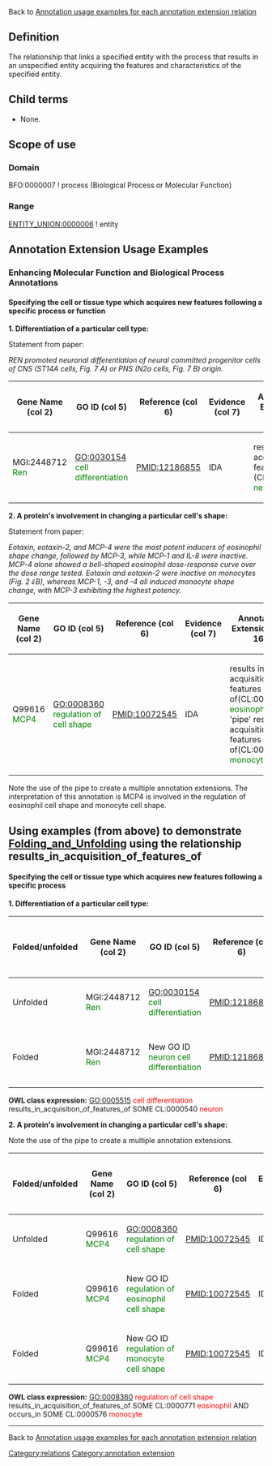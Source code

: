 Back to [http://wiki.geneontology.org/index.php/Annotation_usage_examples_for_each_annotation_extension_relation  Annotation usage examples for each annotation extension relation]

==Definition==

The relationship that links a specified entity with the process that results in an unspecified entity acquiring the features and characteristics of the specified entity.

==Child terms==

* None.

==Scope of use==

===Domain===

BFO:0000007 ! process (Biological Process or Molecular Function)

===Range===

[[ENTITY_UNION:0000006]] ! entity

==Annotation Extension Usage Examples==

=== Enhancing Molecular Function and Biological Process Annotations ===

==== Specifying the cell or tissue type which acquires new features following a specific process or function ====

'''1. Differentiation of a particular cell type:'''

Statement from paper:

''REN promoted neuronal differentiation of neural committed progenitor cells of CNS (ST14A cells, Fig. 7 A) or PNS (N2a cells, Fig. 7 B) origin.''


{| class="wikitable" border="1"
|-
! Gene Name (col 2)
! GO ID (col 5)
! Reference (col 6)
! Evidence (col 7)
! Annotation Extension (col 16)
|-
| MGI:2448712  <span style="color:green">Ren</span>
| GO:0030154 <span style="color:green">cell differentiation</span>
| PMID:12186855
| IDA
| results in acquisition of features of (CL:0000540 <span style="color:green">neuron</span>)

|}


'''2. A protein's involvement in changing a particular cell's shape:'''

Statement from paper:

''Eotaxin, eotaxin-2, and MCP-4 were the most potent inducers of eosinophil shape change, followed by MCP-3, while MCP-1 and IL-8 were inactive. MCP-4 alone showed a bell-shaped eosinophil dose-response curve over the dose range tested. Eotaxin and eotaxin-2 were inactive on monocytes (Fig. 2⇓B), whereas MCP-1, -3, and -4 all induced monocyte shape change, with MCP-3 exhibiting the highest potency.''

{| class="wikitable" border="1"
|-
! Gene Name (col 2)
! GO ID (col 5)
! Reference (col 6)
! Evidence (col 7)
! Annotation Extension (col 16)
|-
| Q99616  <span style="color:green">MCP4</span>
| GO:0008360 <span style="color:green">regulation of cell shape</span>
| PMID:10072545
| IDA
| results in acquisition of features of(CL:0000771 <span style="color:green">eosinophil</span>) 'pipe' results in acquisition of features of(CL:0000576 <span style="color:green">monocyte</span>)
|}

Note the use of the pipe to create a multiple annotation extensions. The interpretation of this annotation is MCP4 is involved in the regulation of eosinophil cell shape and monocyte cell shape.

== Using examples (from above) to demonstrate [[Folding_and_Unfolding]] using the relationship  results_in_acquisition_of_features_of ==

==== Specifying the cell or tissue type which acquires new features following a specific process ====

'''1. Differentiation of a particular cell type:'''
{| class="wikitable" border="1"
|-
! Folded/unfolded
! Gene Name (col 2)
! GO ID (col 5)
! Reference (col 6)
! Evidence (col 7)
! Annotation Extension (col 16)
! Parent terms of new folded GO term
|-
| Unfolded
| MGI:2448712  <span style="color:green">Ren</span>
| GO:0030154 <span style="color:green">cell differentiation</span>
| PMID:12186855
| IDA
| results_in_acquisition_of_features_of(CL:0000540 <span style="color:green">neuron</span>)
|
|-
| Folded
| MGI:2448712  <span style="color:green">Ren</span>
| New GO ID <span style="color:green"> neuron cell differentiation</span>
| PMID:12186855
| IDA
| 
|is_a GO:0030154 <span style="color:red"> cell differentiation</span>
|}
'''OWL class expression:''' GO:0005515 <span style="color:red">cell differentiation</span> results_in_acquisition_of_features_of SOME CL:0000540 <span style="color:red">neuron</span>

'''2. A protein's involvement in changing a particular cell's shape:'''

Note the use of the pipe to create a multiple annotation extensions.
{| class="wikitable" border="1"
|-
! Folded/unfolded
! Gene Name (col 2)
! GO ID (col 5)
! Reference (col 6)
! Evidence (col 7)
! Annotation Extension (col 16)
! Parent terms of new folded GO term
|-
| Unfolded
| Q99616  <span style="color:green">MCP4</span>
| GO:0008360 <span style="color:green">regulation of cell shape</span>
| PMID:10072545
| IDA
| results_in_acquisition_of_features_of(CL:0000771 <span style="color:green">eosinophil</span>) 'pipe' occurs_in(CL:0000576 <span style="color:green">monocyte</span>)
|
|-
| Folded
| Q99616  <span style="color:green">MCP4</span>
| New GO ID <span style="color:green">regulation of eosinophil cell shape</span>
| PMID:10072545
| IDA
|
| is_a GO:0008360 <span style="color:red">regulation of cell shape</span>

|-
| Folded
| Q99616  <span style="color:green">MCP4</span>
| New GO ID <span style="color:green">regulation of monocyte cell shape</span>
| PMID:10072545
| IDA
| 
|is_a GO:0008360 <span style="color:red">regulation of cell shape</span>
|}

'''OWL class expression:''' GO:0008360 <span style="color:red">regulation of cell shape</span> results_in_acquisition_of_features_of SOME CL:0000771 <span style="color:red">eosinophil</span> AND occurs_in SOME CL:0000576 <span style="color:red">monocyte</span>

----

Back to [http://wiki.geneontology.org/index.php/Annotation_usage_examples_for_each_annotation_extension_relation  Annotation usage examples for each annotation extension relation]

[[Category:relations]]
[[Category:annotation extension]]
